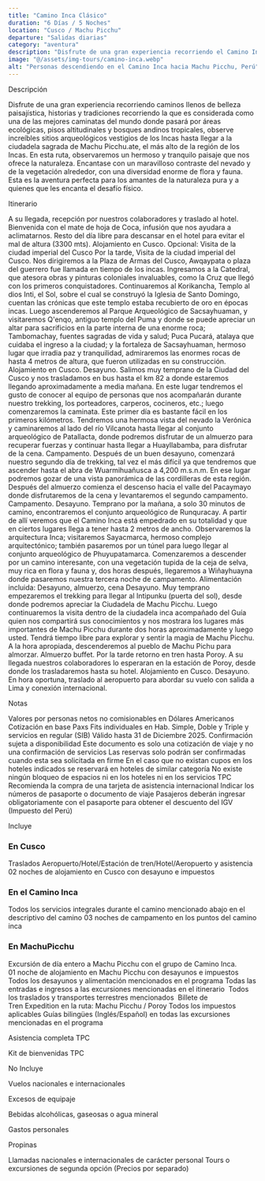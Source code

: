 ```yaml
---
title: "Camino Inca Clásico"
duration: "6 Días / 5 Noches"
location: "Cusco / Machu Picchu"
departure: "Salidas diarias"
category: "aventura"
description: "Disfrute de una gran experiencia recorriendo el Camino Inca Clásico, atravesando paisajes andinos, bosques tropicales y sitios arqueológicos hasta llegar a la majestuosa ciudadela de Machu Picchu."
image: "@/assets/img-tours/camino-inca.webp"
alt: "Personas descendiendo en el Camino Inca hacia Machu Picchu, Perú"
---
```



<H2Tours> Descripción </H2Tours>

Disfrute de una gran experiencia recorriendo caminos llenos de belleza paisajística, historias y tradiciones recorriendo la que es considerada como una de las mejores caminatas del mundo donde pasará por áreas ecológicas, pisos altitudinales y bosques andinos tropicales, observe increíbles sitios arqueológicos vestigios de los Incas hasta llegar a la ciudadela sagrada de Machu Picchu.ate, el más alto de la región de los Incas. En esta ruta, observaremos un hermoso y tranquilo paisaje que nos ofrece la naturaleza. Encantase con un maravilloso contraste del nevado y de la vegetación alrededor, con una diversidad enorme de flora y fauna. Esta es la aventura perfecta para los amantes de la naturaleza pura y a quienes que les encanta el desafío físico.

<section id="itinerario"  class="mt-16">

<H2Tours> Itinerario </H2Tours>

<ItineraryDay day="1" title="Cusco">
  A su llegada, recepción por nuestros colaboradores y traslado al hotel.
  Bienvenida con el mate de hoja de Coca, infusión que nos ayudara a
  aclimatarnos. Resto del día libre para descansar en el hotel para evitar el
  mal de altura (3300 mts). Alojamiento en Cusco. Opcional: Visita de la ciudad
  imperial del Cusco Por la tarde, Visita de la ciudad imperial del Cusco. Nos
  dirigiremos a la Plaza de Armas del Cusco, Awqaypata o plaza del guerrero fue
  llamada en tiempo de los incas. Ingresamos a la Catedral, que atesora obras y
  pinturas coloniales invaluables, como la Cruz que llegó con los primeros
  conquistadores. Continuaremos al Korikancha, Templo al dios Inti, el Sol,
  sobre el cual se construyó la Iglesia de Santo Domingo, cuentan las crónicas
  que este templo estaba recubierto de oro en épocas incas. Luego ascenderemos
  al Parque Arqueológico de Sacsayhuaman, y visitaremos Q'enqo, antiguo templo
  del Puma y donde se puede apreciar un altar para sacrificios en la parte
  interna de una enorme roca; Tambomachay, fuentes sagradas de vida y salud;
  Puca Pucará, atalaya que cuidaba el ingreso a la ciudad; y la fortaleza de
  Sacsayhuaman, hermoso lugar que irradia paz y tranquilidad, admiraremos las
  enormes rocas de hasta 4 metros de altura, que fueron utilizadas en su
  construcción. Alojamiento en Cusco.
</ItineraryDay>

<ItineraryDay day="2" title="Cusco / Huayllabamba">
  Desayuno. Salimos muy temprano de la Ciudad del Cusco y nos trasladamos en bus
  hasta el km 82 a donde estaremos llegando aproximadamente a media mañana. En
  este lugar tendremos el gusto de conocer al equipo de personas que nos
  acompañarán durante nuestro trekking, los porteadores, carperos, cocineros,
  etc.; luego comenzaremos la caminata. Este primer día es bastante fácil en los
  primeros kilómetros. Tendremos una hermosa vista del nevado la Verónica y
  caminaremos al lado del río Vilcanota hasta llegar al conjunto arqueológico de
  Patallacta, donde podremos disfrutar de un almuerzo para recuperar fuerzas y
  continuar hasta llegar a Huayllabamba, para disfrutar de la cena. Campamento.
</ItineraryDay>

<ItineraryDay day="3" title="Huayllabamba / Pacaymayo">
  Después de un buen desayuno, comenzará nuestro segundo día de trekking, tal
  vez el más difícil ya que tendremos que ascender hasta el abra de
  Wuarmihuañusca a 4,200 m.s.n.m. En ese lugar podremos gozar de una vista
  panorámica de las cordilleras de esta región. Después del almuerzo comienza el
  descenso hacia el valle del Pacaymayo donde disfrutaremos de la cena y
  levantaremos el segundo campamento. Campamento.
</ItineraryDay>

<ItineraryDay day="4" title="Pacaymayo / Wiñayhuayna">
  Desayuno. Temprano por la mañana, a solo 30 minutos de camino, encontraremos
  el conjunto arqueológico de Runquracay. A partir de allí veremos que el Camino
  Inca está empedrado en su totalidad y que en ciertos lugares llega a tener
  hasta 2 metros de ancho. Observaremos la arquitectura Inca; visitaremos
  Sayacmarca, hermoso complejo arquitectónico; también pasaremos por un túnel
  para luego llegar al conjunto arqueológico de Phuyupatamarca. Comenzaremos a
  descender por un camino interesante, con una vegetación tupida de la ceja de
  selva, muy rica en flora y fauna y, dos horas después, llegaremos a
  Wiñayhuayna donde pasaremos nuestra tercera noche de campamento. Alimentación
  incluida: Desayuno, almuerzo, cena
</ItineraryDay>

<ItineraryDay day="5" title="Wiñayhuayna / MachuPicchu / Cusco">
  Desayuno. Muy temprano empezaremos el trekking para llegar al Intipunku
  (puerta del sol), desde donde podremos apreciar la Ciudadela de Machu Picchu.
  Luego continuaremos la visita dentro de la ciudadela inca acompañado del Guía
  quien nos compartirá sus conocimientos y nos mostrara los lugares más
  importantes de Machu Picchu durante dos horas aproximadamente y luego usted.
  Tendrá tiempo libre para explorar y sentir la magia de Machu Picchu. A la hora
  apropiada, descenderemos al pueblo de Machu Pichu para almorzar. Almuerzo
  buffet. Por la tarde retorno en tren hasta Poroy. A su llegada nuestros
  colaboradores lo esperaran en la estación de Poroy, desde donde los
  trasladaremos hasta su hotel. Alojamiento en Cusco.
</ItineraryDay>

<ItineraryDay day="6" title="Cusco">
  Desayuno. En hora oportuna, traslado al aeropuerto para abordar su vuelo con
  salida a Lima y conexión internacional.
</ItineraryDay>

</section>

<section id="notas" class="mt-16">

<H2Tours> Notas </H2Tours>

<IconListItem icon={NotesIcon}>
  Valores por personas netos no comisionables en Dólares Americanos
</IconListItem>

<IconListItem icon={NotesIcon}>
  Cotización en base Paxs Fits individuales en Hab. Simple, Doble y Triple y
  servicios en regular (SIB)
</IconListItem>

<IconListItem icon={NotesIcon}>
  Válido hasta 31 de Diciembre 2025. Confirmación sujeta a disponibilidad
</IconListItem>

<IconListItem icon={NotesIcon}>
  Este documento es solo una cotización de viaje y no una confirmación de
  servicios
</IconListItem>

<IconListItem icon={NotesIcon}>
  Las reservas solo podrán ser confirmadas cuando esta sea solicitada en firme
</IconListItem>

<IconListItem icon={NotesIcon}>
  En el caso que no existan cupos en los hoteles indicados se reservará en
  hoteles de similar categoría
</IconListItem>

<IconListItem icon={NotesIcon}>
  No existe ningún bloqueo de espacios ni en los hoteles ni en los servicios
</IconListItem>

<IconListItem icon={NotesIcon}>
  TPC Recomienda la compra de una tarjeta de asistencia internacional
</IconListItem>

<IconListItem icon={NotesIcon}>
  Indicar los números de pasaporte o documento de viaje
</IconListItem>

<IconListItem icon={NotesIcon}>
  Pasajeros deberán ingresar obligatoriamente con el pasaporte para obtener el
  descuento del IGV (Impuesto del Perú)
</IconListItem>

</section>

<section id="incluye" class="mt-16">

<H2Tours> Incluye </H2Tours>
### **En Cusco**
<IconListItem icon={IncludesIcon}>
  Traslados Aeropuerto/Hotel/Estación de tren/Hotel/Aeropuerto y asistencia 
</IconListItem>

<IconListItem icon={IncludesIcon}>
  02 noches de alojamiento en Cusco con desayuno e impuestos 
</IconListItem>

### **En el Camino Inca**

<IconListItem icon={IncludesIcon}>
  Todos los servicios integrales durante el camino mencionado abajo en el
  descriptivo del camino
</IconListItem>

<IconListItem icon={IncludesIcon}>
  03 noches de campamento en los puntos del camino inca
</IconListItem>

### **En MachuPicchu**

<IconListItem icon={IncludesIcon}>
  Excursión de día entero a Machu Picchu con el grupo de Camino Inca.
</IconListItem>

<IconListItem icon={IncludesIcon}>
  01 noche de alojamiento en Machu Picchu con desayunos e impuestos
</IconListItem>

<IconListItem icon={IncludesIcon}>
  Todos los desayunos y alimentación mencionados en el programa
</IconListItem>

<IconListItem icon={IncludesIcon}>
  Todas las entradas e ingresos a las excursiones mencionadas en el itinerario 
</IconListItem>

<IconListItem icon={IncludesIcon}>
  Todos los traslados y transportes terrestres mencionados 
</IconListItem>
<IconListItem icon={IncludesIcon}>
  Billete de Tren Expedition en la ruta: Machu Picchu / Poroy
</IconListItem>
<IconListItem icon={IncludesIcon}>Todos los impuestos aplicables</IconListItem>

<IconListItem icon={IncludesIcon}>
  Guías bilingües (Inglés/Español) en todas las excursiones mencionadas en el
  programa
</IconListItem>

<IconListItem icon={IncludesIcon}>Asistencia completa TPC</IconListItem>

<IconListItem icon={IncludesIcon}>Kit de bienvenidas TPC</IconListItem>

</section>

<section id="no-incluye" class="mt-16">

<H2Tours> No Incluye </H2Tours>

<IconListItem icon={ExcludesIcon}>
  Vuelos nacionales e internacionales
</IconListItem>

<IconListItem icon={ExcludesIcon}>Excesos de equipaje</IconListItem>

<IconListItem icon={ExcludesIcon}>
  Bebidas alcohólicas, gaseosas o agua mineral
</IconListItem>

<IconListItem icon={ExcludesIcon}>Gastos personales</IconListItem>

<IconListItem icon={ExcludesIcon}>Propinas</IconListItem>

<IconListItem icon={ExcludesIcon}>
  Llamadas nacionales e internacionales de carácter personal
</IconListItem>

<IconListItem icon={ExcludesIcon}>
  Tours o excursiones de segunda opción (Precios por separado)
</IconListItem>

</section>
